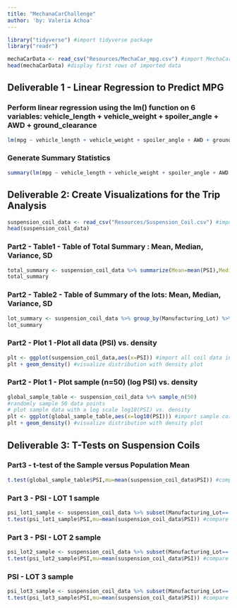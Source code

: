 ```yaml
---
title: "MechanaCarChallenge"
author: 'by: Valeria Achoa'
---
```

```r
library("tidyverse") #import tidyverse package
library("readr")
```


```r
mechaCarData <- read_csv("Resources/MechaCar_mpg.csv") #import MechaCar data
head(mechaCarData) #display first rows of imported data
```

## Deliverable 1  - Linear Regression to Predict MPG

### Perform linear regression using the lm() function on 6 variables: vehicle_length + vehicle_weight + spoiler_angle + AWD + ground_clearance
```r
lm(mpg ~ vehicle_length + vehicle_weight + spoiler_angle + AWD + ground_clearance,data=mechaCarData) 
```
### Generate Summary Statistics
```r
summary(lm(mpg ~ vehicle_length + vehicle_weight + spoiler_angle + AWD + ground_clearance,data=mechaCarData)) 

```
## Deliverable 2: Create Visualizations for the Trip Analysis

```r
suspension_coil_data <- read_csv("Resources/Suspension_Coil.csv") #import suspension coil data
head(suspension_coil_data)
```

### Part2 - Table1 - Table of Total Summary : Mean, Median, Variance, SD
```r
total_summary <- suspension_coil_data %>% summarize(Mean=mean(PSI),Median=median(PSI),Variance=var(PSI),SD=sd(PSI), .groups = 'keep') #create total summary table
total_summary
```

### Part2 - Table2 - Table of Summary of the lots: Mean, Median, Variance, SD
```r
lot_summary <- suspension_coil_data %>% group_by(Manufacturing_Lot) %>% summarize(Mean=mean(PSI),Median=median(PSI),Variance=var(PSI),SD=sd(PSI), .groups = 'keep') #create lot summary table
lot_summary

```
### Part2 - Plot 1 -Plot all data (PSI) vs. density

```r
plt <- ggplot(suspension_coil_data,aes(x=PSI)) #import all coil data into ggplot2
plt + geom_density() #visualize distribution with density plot
```

### Part2 - Plot 1 - Plot sample (n=50) (log PSI) vs. density

```r
global_sample_table <- suspension_coil_data %>% sample_n(50) 
#randomly sample 50 data points
# plot sample data with a log scale log10(PSI) vs. density
plt <- ggplot(global_sample_table,aes(x=log10(PSI))) #import sample coil data into ggplot2
plt + geom_density() #visualize distribution with density plot
```
## Deliverable 3: T-Tests on Suspension Coils 

### Part3 - t-test of the Sample versus Population Mean
```r
t.test(global_sample_table$PSI,mu=mean(suspension_coil_data$PSI)) #compare sample versus population mean
```



### Part 3 - PSI - LOT 1 sample
```r
psi_lot1_sample <- suspension_coil_data %>% subset(Manufacturing_Lot=='Lot1') %>% sample_n(25) #create a sample table of 25 data points with Lot 1
t.test(psi_lot1_sample$PSI,mu=mean(suspension_coil_data$PSI)) #compare Lot1 sample versus population mean
```
### Part 3 - PSI - LOT 2 sample
```r
psi_lot2_sample <- suspension_coil_data %>% subset(Manufacturing_Lot=='Lot2') %>% sample_n(25) #create a sample table of 25 data points with Lot 2
t.test(psi_lot2_sample$PSI,mu=mean(suspension_coil_data$PSI)) #compare Lot2 sample versus population mean
```
### PSI - LOT 3 sample
```r
psi_lot3_sample <- suspension_coil_data %>% subset(Manufacturing_Lot=='Lot3') %>% sample_n(25) #create a sample table of 25 data points with Lot 3
t.test(psi_lot3_sample$PSI,mu=mean(suspension_coil_data$PSI)) #compare Lot3 sample versus population mean
```

